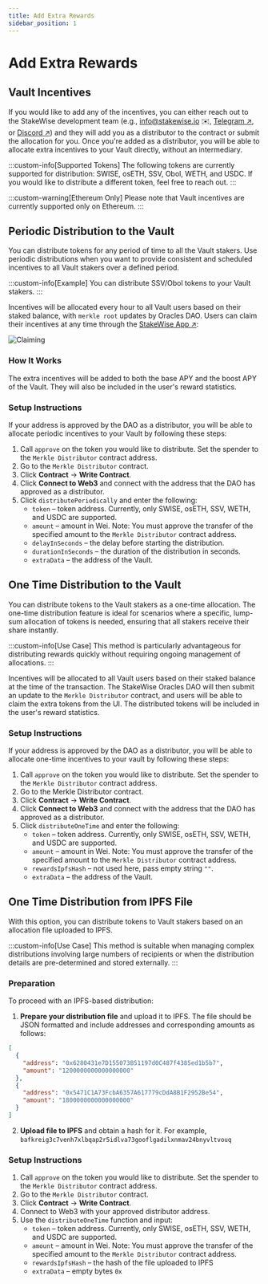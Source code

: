 ```yaml
---
title: Add Extra Rewards
sidebar_position: 1
---
```


# Add Extra Rewards

## Vault Incentives

If you would like to add any of the incentives, you can either reach out to the StakeWise development team (e.g., info@stakewise.io ✉️, [Telegram ↗](https://t.me/stakewise_io), or [Discord ↗](https://discord.com/invite/2BSdr2g)) and they will add you as a distributor to the contract or submit the allocation for you.
Once you're added as a distributor, you will be able to allocate extra incentives to your Vault directly, without an intermediary.

:::custom-info[Supported Tokens]
The following tokens are currently supported for distribution: SWISE, osETH, SSV, Obol, WETH, and USDC. If you would like to distribute a different token, feel free to reach out.
:::

:::custom-warning[Ethereum Only]
Please note that Vault incentives are currently supported only on Ethereum.
:::

## Periodic Distribution to the Vault

You can distribute tokens for any period of time to all the Vault stakers.
Use periodic distributions when you want to provide consistent and scheduled incentives to all Vault stakers over a defined period.

:::custom-info[Example]
You can distribute SSV/Obol tokens to your Vault stakers.
:::

Incentives will be allocated every hour to all Vault users based on their staked balance, with `merkle root` updates by Oracles DAO. Users can claim their incentives at any time through the [StakeWise App ↗](https://app.stakewise.io/):

![Claiming](./img/vault-incentives.gif)

### How It Works

The extra incentives will be added to both the base APY and the boost APY of the Vault.
They will also be included in the user's reward statistics.

### Setup Instructions

If your address is approved by the DAO as a distributor, you will be able to allocate periodic incentives to your Vault by following these steps:

1. Call `approve` on the token you would like to distribute. Set the spender to the `Merkle Distributor` contract address.
2. Go to the `Merkle Distributor` contract.
3. Click **Contract** → **Write Contract**.
4. Click **Connect to Web3** and connect with the address that the DAO has approved as a distributor.
5. Click `distributePeriodically` and enter the following:
   - `token` – token address. Currently, only SWISE, osETH, SSV, WETH, and USDC are supported.
   - `amount` – amount in Wei. Note: You must approve the transfer of the specified amount to the `Merkle Distributor` contract address.
   - `delayInSeconds` – the delay before starting the distribution.
   - `durationInSeconds` – the duration of the distribution in seconds.
   - `extraData` – the address of the Vault.

## One Time Distribution to the Vault

You can distribute tokens to the Vault stakers as a one-time allocation. The one-time distribution feature is ideal for scenarios where a specific, lump-sum allocation of tokens is needed, ensuring that all stakers receive their share instantly.

:::custom-info[Use Case]
This method is particularly advantageous for distributing rewards quickly without requiring ongoing management of allocations.
:::

Incentives will be allocated to all Vault users based on their staked balance at the time of the transaction. The StakeWise Oracles DAO will then submit an update to the `Merkle Distributor` contract, and users will be able to claim the extra tokens from the UI. The distributed tokens will be included in the user's reward statistics.

### Setup Instructions

If your address is approved by the DAO as a distributor, you will be able to allocate one-time incentives to your vault by following these steps:

1. Call `approve` on the token you would like to distribute. Set the spender to the `Merkle Distributor` contract address.
2. Go to the Merkle Distributor contract.
3. Click **Contract** → **Write Contract**.
4. Click **Connect to Web3** and connect with the address that the DAO has approved as a distributor.
5. Click `distributeOneTime` and enter the following:
   - `token` – token address. Currently, only SWISE, osETH, SSV, WETH, and USDC are supported.
   - `amount` – amount in Wei. Note: You must approve the transfer of the specified amount to the `Merkle Distributor` contract address.
   - `rewardsIpfsHash` – not used here, pass empty string `""`.
   - `extraData` – the address of the Vault.

## One Time Distribution from IPFS File

With this option, you can distribute tokens to Vault stakers based on an allocation file uploaded to IPFS.

:::custom-info[Use Case]
This method is suitable when managing complex distributions involving large numbers of recipients or when the distribution details are pre-determined and stored externally.
:::

### Preparation

To proceed with an IPFS-based distribution:

1. **Prepare your distribution file** and upload it to IPFS. The file should be JSON formatted and include addresses and corresponding amounts as follows:

```json
[
  {
    "address": "0x6280431e7D155073B51197d0C487f4385ed1b5b7",
    "amount": "1200000000000000000"
  },
  {
    "address": "0x5471C1A73FcbA6357A617779cDdA8B1F2952Be54",
    "amount": "1800000000000000000"
  }
]
```

2. **Upload file to IPFS** and obtain a hash for it. For example, `bafkreig3c7venh7xlbqap2r5idlva73gooflgadilxnmav24bnyvltvouq`

### Setup Instructions

1. Call `approve` on the token you would like to distribute. Set the spender to the `Merkle Distributor` contract address.
2. Go to the `Merkle Distributor` contract.
3. Click **Contract** → **Write Contract**.
4. Connect to Web3 with your approved distributor address.
5. Use the `distributeOneTime` function and input:
   - `token` – token address. Currently, only SWISE, osETH, SSV, WETH, and USDC are supported.
   - `amount` – amount in Wei. Note: You must approve the transfer of the specified amount to the `Merkle Distributor` contract address.
   - `rewardsIpfsHash` – the hash of the file uploaded to IPFS
   - `extraData` – empty bytes `0x`
